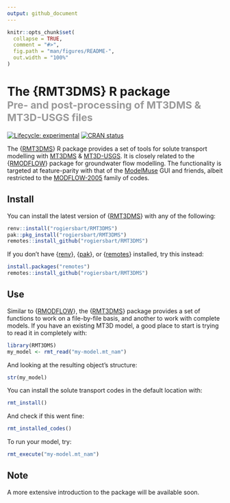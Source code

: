 ```yaml
---
output: github_document
---
```


<!-- README.md is generated from README.Rmd. Please edit that file -->

```r
knitr::opts_chunk$set(
  collapse = TRUE,
  comment = "#>",
  fig.path = "man/figures/README-",
  out.width = "100%"
)
```

# The {RMT3DMS} R package<br><small><font color="#999">Pre- and post-processing of MT3DMS & MT3D-USGS files</font></small>

<!-- badges: start -->
[![Lifecycle: experimental](https://img.shields.io/badge/lifecycle-experimental-orange.svg)](https://www.tidyverse.org/lifecycle/#experimental)
[![CRAN status](https://www.r-pkg.org/badges/version/RMT3DMS.svg)](https://CRAN.R-project.org/package=RMT3DMS)
<!-- badges: end -->

The {[RMT3DMS](https://rogiersbart.github.io/RMT3DMS)} R package provides a set of tools for solute transport modelling
with [MT3DMS](https://hydro.geo.ua.edu/mt3d/mt3dms2.htm) &
[MT3D-USGS](https://water.usgs.gov/ogw/mt3d-usgs/). It is closely related to the
{[RMODFLOW](https://rogiersbart.github.io/RMODFLOW/)} package for groundwater
flow modelling. The functionality is targeted at feature-parity with that of the
[ModelMuse](https://www.usgs.gov/software/modelmuse-a-graphical-user-interface-groundwater-models)
GUI and friends, albeit restricted to the
[MODFLOW-2005](https://www.usgs.gov/software/modflow-2005-usgs-three-dimensional-finite-difference-ground-water-model)
family of codes.

## Install

You can install the latest version of
{[RMT3DMS](https://rogiersbart.github.io/RMT3DMS)} with any of the following:

```r
renv::install("rogiersbart/RMT3DMS")
pak::pkg_install("rogiersbart/RMT3DMS")
remotes::install_github("rogiersbart/RMT3DMS")
```

If you don't have {[renv](https://rstudio.github.io/renv/)},
{[pak](https://pak.r-lib.org/)}, or {[remotes](https://remotes.r-lib.org/)}
installed, try this instead:

```r
install.packages("remotes")
remotes::install_github("rogiersbart/RMT3DMS")
```

## Use

Similar to {[RMODFLOW](https://rogiersbart.github.io/RMODFLOW)}, the
{[RMT3DMS](https://rogiersbart.github.io/RMT3DMS)} package provides a set of
functions to work on a file-by-file basis, and another to work with complete
models. If you have an existing MT3D model, a good place to start is trying to
read it in completely with:

```r
library(RMT3DMS)
my_model <- rmt_read("my-model.mt_nam")
```

And looking at the resulting object's structure:

```r
str(my_model)
```

You can install the solute transport codes in the default location with:

```r
rmt_install()
```

And check if this went fine:

```r
rmt_installed_codes()
```

To run your model, try:

```r
rmt_execute("my-model.mt_nam")
```

## Note

A more extensive introduction to the package will be available soon.
